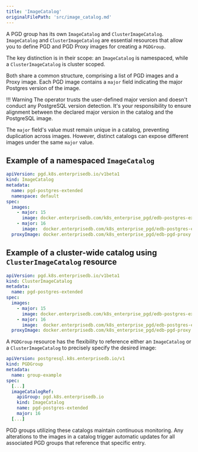 ```yaml
---
title: 'ImageCatalog'
originalFilePath: 'src/image_catalog.md'
---
```


A PGD group has its own `ImageCatalog` and `ClusterImageCatalog`. `ImageCatalog` and `ClusterImageCatalog`
are essential resources that allow you to define PGD and PGD Proxy images for creating a `PGDGroup`.

The key distinction is in their scope: an `ImageCatalog` is namespaced, while
a `ClusterImageCatalog` is cluster scoped.

Both share a common structure, comprising a list of PGD images and a Proxy image.
Each PGD image contains a `major` field indicating the major Postgres version of the image.

!!! Warning
    The operator trusts the user-defined major version and doesn't conduct
    any PostgreSQL version detection. It's your responsibility to ensure
    alignment between the declared major version in the catalog and the PostgreSQL image.

The `major` field's value must remain unique in a catalog, preventing duplication across images.
However, distinct catalogs can expose different images under the same `major` value.

## Example of a namespaced `ImageCatalog`

```yaml
apiVersion: pgd.k8s.enterprisedb.io/v1beta1
kind: ImageCatalog
metadata:
  name: pgd-postgres-extended
  namespace: default
spec:
  images:
    - major: 15
      image: docker.enterprisedb.com/k8s_enterprise_pgd/edb-postgres-extended:15.12-5.7.0-1
    - major: 16
      image:  docker.enterprisedb.com/k8s_enterprise_pgd/edb-postgres-extended:16.8-5.7.0-1
  proxyImage: docker.enterprisedb.com/k8s_enterprise_pgd/edb-pgd-proxy:5.7.0-1
```

## Example of a cluster-wide catalog using `ClusterImageCatalog` resource

```yaml
apiVersion: pgd.k8s.enterprisedb.io/v1beta1
kind: ClusterImageCatalog
metadata:
  name: pgd-postgres-extended
spec:
  images:
    - major: 15
      image: docker.enterprisedb.com/k8s_enterprise_pgd/edb-postgres-extended:15.12-5.7.0-1
    - major: 16
      image:  docker.enterprisedb.com/k8s_enterprise_pgd/edb-postgres-extended:16.8-5.7.0-1
  proxyImage: docker.enterprisedb.com/k8s_enterprise_pgd/edb-pgd-proxy:5.7.0-1

```

A `PGDGroup` resource has the flexibility to reference either an `ImageCatalog`
or a `ClusterImageCatalog` to precisely specify the desired image:

```yaml
apiVersion: postgresql.k8s.enterprisedb.io/v1
kind: PGDGroup
metadata:
  name: group-example
spec:
  [...]
  imageCatalogRef:
    apiGroup: pgd.k8s.enterprisedb.io
    kind: ImageCatalog
    name: pgd-postgres-extended
    major: 16
  [...]
```

PGD groups utilizing these catalogs maintain continuous monitoring.
Any alterations to the images in a catalog trigger automatic updates for
all associated PGD groups that reference that specific entry.
